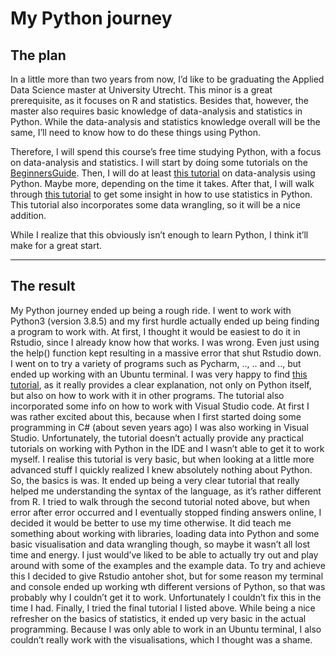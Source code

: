 # My Python journey

## The plan

In a little more than two years from now, I'd like to be graduating the Applied Data Science master at University Utrecht. This minor is a great prerequisite, as it focuses on R and statistics. 
Besides that, however, the master also requires basic knowledge of data-analysis and statistics in Python. While the data-analysis and statistics knowledge overall will be the same, I'll need to know how to do these things using Python.

Therefore, I will spend this course's free time studying Python, with a focus on data-analysis and statistics.
I will start by doing some tutorials on the [BeginnersGuide](https://wiki.python.org/moin/BeginnersGuide/Programmers).
Then, I will do at least [this tutorial](https://towardsdatascience.com/a-beginners-guide-to-data-analysis-in-python-188706df5447) on data-analysis using Python. Maybe more, depending on the time it takes.
After that, I will walk through [this tutorial](https://realpython.com/python-statistics/) to get some insight in how to use statistics in Python. This tutorial also incorporates some data wrangling, so it will be a nice addition.

While I realize that this obviously isn't enough to learn Python, I think it'll make for a great start.

***

## The result

My Python journey ended up being a rough ride. I went to work with Python3 (version 3.8.5) and my first hurdle actually ended up being finding a program to work with. At first, I thought it would be easiest to do it in Rstudio, since I already know how that works. I was wrong. Even just using the help() function kept resulting in a massive error that shut Rstudio down. I went on to try a variety of programs such as Pycharm, .., .. and .., but ended up working with an Ubuntu terminal.
I was very happy to find [this tutorial](https://python.land/python-tutorial), as it really provides a clear explanation, not only on Python itself, but also on how to work with it in other programs. The tutorial also incorporated some info on how to work with Visual Studio code. At first I was rather excited about this, because when I first started doing some programming in C# (about seven years ago) I was also working in Visual Studio. Unfortunately, the tutorial doesn't actually provide any practical tutorials on working with Python in the IDE and I wasn't able to get it to work myself.
I realise this tutorial is very basic, but when looking at a little more advanced stuff I quickly realized I knew absolutely nothing about Python. So, the basics is was. It ended up being a very clear tutorial that really helped me understanding the syntax of the language, as it's rather different from R.
I tried to walk through the second tutorial noted above, but when error after error occurred and I eventually stopped finding answers online, I decided it would be better to use my time otherwise. It did teach me something about working with libraries, loading data into Python and some basic visualisation and data wrangling though, so maybe it wasn't all lost time and energy. I just would've liked to be able to actually try out and play around with some of the examples and the example data. To try and achieve this I decided to give Rstudio antoher shot, but for some reason my terminal and console ended up working wth different versions of Python, so that was probably why I couldn't get it to work. Unfortunately I couldn't fix this in the time I had.
Finally, I tried the final tutorial I listed above. While being a nice refresher on the basics of statistics, it ended up very basic in the actual programming. Because I was only able to work in an Ubuntu terminal, I also couldn't really work with the visualisations, which I thought was a shame.
